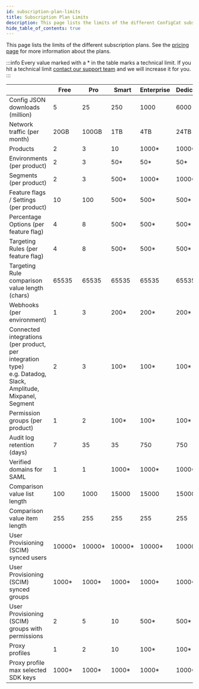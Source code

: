 ```yaml
---
id: subscription-plan-limits
title: Subscription Plan Limits
description: This page lists the limits of the different ConfigCat subscription plans.
hide_table_of_contents: true
---
```


This page lists the limits of the different subscription plans. See the [pricing page](https://configcat.com/pricing) for more information about the plans.

:::info 
Every value marked with a \* in the table marks a technical limit. If you hit a technical limit [contact our support team](https://configcat.com/support/) and we will increase it for you.
:::

|                                                                                                                       | Free    | Pro     | Smart   | Enterprise | Dedicated | Student | Teacher |
| --------------------------------------------------------------------------------------------------------------------- | ------- | ------- | ------- | ---------- | --------- | ------- | ------- |
| Config JSON downloads (million)                                                                                       | 5       | 25      | 250     | 1000       | 6000      | 25      | 5       |
| Network traffic (per month)                                                                                           | 20GB    | 100GB   | 1TB     | 4TB        | 24TB      | 100GB   | 100GB   |
| Products                                                                                                              | 2       | 3       | 10      | 1000\*     | 1000\*    | 3       | 1000    |
| Environments (per product)                                                                                            | 2       | 3       | 50\*    | 50\*       | 50\*      | 3       | 2       |
| Segments (per product)                                                                                                | 2       | 3       | 500\*   | 1000\*     | 1000\*    | 3       | 3       |
| Feature flags / Settings (per product)                                                                                | 10      | 100     | 500\*   | 500\*      | 500\*     | 1000    | 10      |
| Percentage Options (per feature flag)                                                                                 | 4       | 8       | 500\*   | 500\*      | 500\*     | 8       | 4       |
| Targeting Rules (per feature flag)                                                                                    | 4       | 8       | 500\*   | 500\*      | 500\*     | 8       | 4       |
| Targeting Rule comparison value length (chars)                                                                        | 65535   | 65535   | 65535   | 65535      | 65535     | 65535   | 65535   |
| Webhooks (per environment)                                                                                            | 1       | 3       | 200\*   | 200\*      | 200\*     | 3       | 1       |
| Connected integrations (per product, per integration type) <br/> e.g. Datadog, Slack, Amplitude, Mixpanel, Segment    | 2       | 3       | 100\*   | 100\*      | 100\*     | 3       | 3       |
| Permission groups (per product)                                                                                       | 1       | 2       | 100\*   | 100\*      | 100\*     | 2       | 3       |
| Audit log retention (days)                                                                                            | 7       | 35      | 35      | 750        | 750       | 35      | 7       |
| Verified domains for SAML                                                                                             | 1       | 1       | 1000\*  | 1000\*     | 1000\*    | 1       | 1       |
| Comparison value list length                                                                                          | 100     | 1000    | 15000   | 15000      | 15000     | 1000    | 1000    |
| Comparison value item length                                                                                          | 255     | 255     | 255     | 255        | 255       | 255     | 255     |
| User Provisioning (SCIM) synced users                                                                                 | 10000\* | 10000\* | 10000\* | 10000\*    | 10000\*   | 10000\* | 10000\* |
| User Provisioning (SCIM) synced groups                                                                                | 1000\*  | 1000\*  | 1000\*  | 1000\*     | 1000\*    | 1000\*  | 1000\*  |
| User Provisioning (SCIM) groups with permissions                                                                      | 2       | 5       | 10      | 500\*      | 500\*     | 5\*     | 5\*     |
| Proxy profiles                                                                                                        | 1       | 2       | 10      | 100\*      | 100\*     | 2\*     | 2\*     |
| Proxy profile max selected SDK keys                                                                                   | 1000\*  | 1000\*  | 1000\*  | 1000\*     | 1000\*    | 1000\*  | 1000\*  |
